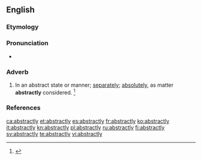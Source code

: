 ==English==

===Etymology===
{{suffix|abstract|ly|lang=en}}

===Pronunciation===
* {{a|US}} {{IPA|/æbˈstɹækt.li/|lang=en}}

===Adverb===
{{en-adv}}

# In an abstract state or manner; [[separately]]; [[absolutely]], as matter '''abstractly''' considered. {{defdate|First attested around 1350 to 1470.}}<ref name=SOED>{{R:SOED5|page=10}}</ref>

===References===
<references/>

[[ca:abstractly]]
[[et:abstractly]]
[[es:abstractly]]
[[fr:abstractly]]
[[ko:abstractly]]
[[it:abstractly]]
[[kn:abstractly]]
[[pl:abstractly]]
[[ru:abstractly]]
[[fi:abstractly]]
[[sv:abstractly]]
[[te:abstractly]]
[[vi:abstractly]]